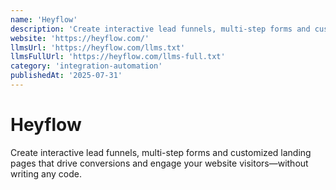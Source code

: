 ```yaml
---
name: 'Heyflow'
description: 'Create interactive lead funnels, multi-step forms and customized landing pages that drive conversions and engage your website visitors—without writing any code.'
website: 'https://heyflow.com/'
llmsUrl: 'https://heyflow.com/llms.txt'
llmsFullUrl: 'https://heyflow.com/llms-full.txt'
category: 'integration-automation'
publishedAt: '2025-07-31'
---
```


# Heyflow

Create interactive lead funnels, multi-step forms and customized landing pages that drive conversions and engage your website visitors—without writing any code.
